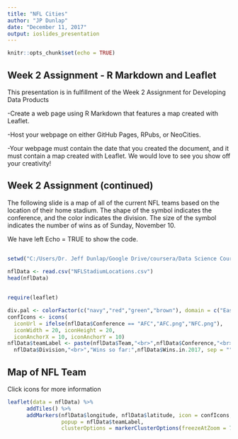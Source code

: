 ---
title: "NFL Cities"
author: "JP Dunlap"
date: "December 11, 2017"
output: ioslides_presentation
---

```{r setup, include=FALSE}
knitr::opts_chunk$set(echo = TRUE)
```

## Week 2 Assignment - R Markdown and Leaflet

This presentation is in fulfillment of the Week 2 Assignment for Developing Data Products

-Create a web page using R Markdown that features a map created with Leaflet.

-Host your webpage on either GitHub Pages, RPubs, or NeoCities.

-Your webpage must contain the date that you created the document, and it must contain a map created with Leaflet. We would love to see you show off your creativity!

## Week 2 Assignment (continued)


The following slide is a map of all of the current NFL teams based on the location of their home stadium. The shape of the symbol indicates the conference, and the color indicates the division. The size of the symbol indicates the number of wins as of Sunday, November 10.

We have left Echo = TRUE to show the code.

##
```{r load_data}


setwd("C:/Users/Dr. Jeff Dunlap/Google Drive/coursera/Data Science Course/Course Materials/9-Developing_Data_Products-master/Week 2/Peer Reviewed Project")

nflData <- read.csv("NFLStadiumLocations.csv")
head(nflData)

```
##

```{r build_map}

require(leaflet)

div.pal <- colorFactor(c("navy","red","green","brown"), domain = c("East","West","South","North"))
confIcons <- icons(
  iconUrl = ifelse(nflData$Conference == "AFC","AFC.png","NFC.png"),
  iconWidth = 20, iconHeight = 20,
  iconAnchorX = 10, iconAnchorY = 10)
nflData$teamLabel <- paste(nflData$Team,"<br>",nflData$Conference,"<br>",
  nflData$Division,"<br>","Wins so far:",nflData$Wins.in.2017, sep = "")
```

## Map of NFL Team
Click icons for more information
```{r map, echo=FALSE}
leaflet(data = nflData) %>% 
      addTiles() %>%
      addMarkers(nflData$longitude, nflData$latitude, icon = confIcons, 
                 popup = nflData$teamLabel,
                 clusterOptions = markerClusterOptions(freezeAtZoom = 7))

```





